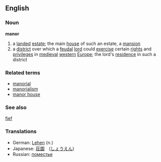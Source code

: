 ==English==
===Noun===
'''manor'''
#a [[landed]] [[estate]]; the main [[house]] of such an estate, a [[mansion]]
#a [[district]] over which a [[feudal]] [[lord]] could [[exercise]] certain [[right]]s and [[privilege]]s in [[medieval]] [[western]] [[Europe]]; the lord's [[residence]] in such a district

===Related terms===
*[[manorial]]
*[[manorialism]]
*[[manor house]]

===See also===
[[fief]]

===Translations===
*German: [[Lehen]] (n.)
*Japanese: [[荘園]]　([[しょうえん]])
*Russian: [[поместье]]